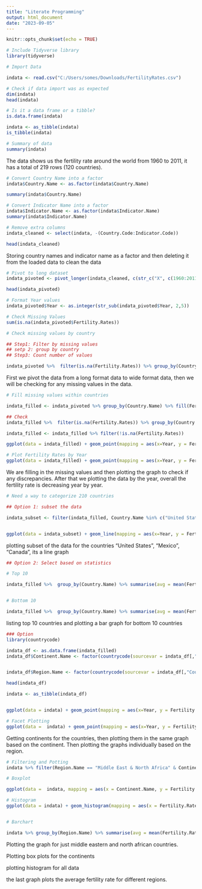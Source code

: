 ```yaml
---
title: "Literate Programming"
output: html_document
date: "2023-09-05"
---
```


```r
knitr::opts_chunk$set(echo = TRUE)
```

```r
# Include Tidyverse library
library(tidyverse)

# Import Data

indata <- read.csv("C:/Users/somes/Downloads/FertilityRates.csv")

# Check if data import was as expected
dim(indata)
head(indata)

# Is it a data frame or a tibble?
is.data.frame(indata)

indata <- as_tibble(indata)
is_tibble(indata)

# Summary of data
summary(indata)
```

The data shows us the fertility rate around the world from 1960 to 2011, it has a total of 219 rows (120 countries).

```r
# Convert Country Name into a factor
indata$Country.Name <- as.factor(indata$Country.Name)

summary(indata$Country.Name)

# Convert Indicator Name into a factor
indata$Indicator.Name <- as.factor(indata$Indicator.Name)
summary(indata$Indicator.Name)

# Remove extra columns
indata_cleaned <- select(indata, -(Country.Code:Indicator.Code))

head(indata_cleaned)
```

Storing country names and indicator name as a factor and then deleting it from the loaded data to clean the data

```r

# Pivot to long dataset
indata_pivoted <- pivot_longer(indata_cleaned, c(str_c("X", c(1960:2011))), names_to = "Year", values_to="Fertility.Rates")

head(indata_pivoted)

# Format Year values
indata_pivoted$Year <- as.integer(str_sub(indata_pivoted$Year, 2,5))

# Check Missing Values
sum(is.na(indata_pivoted$Fertility.Rates))

# Check missing values by country

## Step1: Filter by missing values
## setp 2: group by country
## Step3: Count number of values

indata_pivoted %>%  filter(is.na(Fertility.Rates)) %>% group_by(Country.Name) %>% summarise(count = n())
```

First we pivot the data from a long format data to wide format data, then we will be checking for any missing values in the data.

```r

# Fill missing values within countries

indata_filled <- indata_pivoted %>% group_by(Country.Name) %>% fill(Fertility.Rates, .direction ="downup") %>% ungroup()

## Check
indata_filled %>%  filter(is.na(Fertility.Rates)) %>% group_by(Country.Name) %>% summarise(count = n())

indata_filled <- indata_filled %>% filter(!is.na(Fertility.Rates))

ggplot(data = indata_filled) + geom_point(mapping = aes(x=Year, y = Fertility.Rates))

# Plot Fertility Rates by Year
ggplot(data = indata_filled) + geom_point(mapping = aes(x=Year, y = Fertility.Rates), position = "jitter", alpha = 0.1) + geom_smooth(mapping = aes(x=Year, y = Fertility.Rates)) + labs(x = "Year", y = "Fertility Rates", title = "Fertility Rates over the years", subtitle = "Global fertility rates have decreased since 1960")
```

We are filling in the missing values and then plotting the graph to check if any discrepancies.
After that we plotting the data by the year, overall the fertility rate is decreasing year by year.

```r
# Need a way to categorize 210 countries

## Option 1: subset the data

indata_subset <- filter(indata_filled, Country.Name %in% c("United States", "Mexico", "Canada"))


ggplot(data = indata_subset) + geom_line(mapping = aes(x=Year, y = Fertility.Rates, color = Country.Name), alpha = 0.5) + labs(x = "Year", y = "Fertility Rates", title = "Fertility Rates over the years", subtitle = "Global fertility rates have decreased since 1960")
```

plotting subset of the data for the countries "United States", "Mexico", "Canada", its a line graph

```r

## Option 2: Select based on statistics

# Top 10

indata_filled %>%  group_by(Country.Name) %>% summarise(avg = mean(Fertility.Rates)) %>% arrange(desc(avg)) %>% print(n = 10)


# Bottom 10

indata_filled %>%  group_by(Country.Name) %>% summarise(avg = mean(Fertility.Rates)) %>% arrange(desc(avg)) %>% top_n(10) %>% ggplot() + geom_bar(mapping = aes(x = Country.Name, y = avg), stat = "identity") +coord_flip()
```

listing top 10 countries and plotting a bar graph for bottom 10 countries

```r

### Option
library(countrycode)

indata_df <- as.data.frame(indata_filled)
indata_df$Continent.Name <- factor(countrycode(sourcevar = indata_df[,"Country.Name"], origin = "country.name", destination = "continent"))


indata_df$Region.Name <- factor(countrycode(sourcevar = indata_df[,"Country.Name"], origin = "country.name", destination = "region"))

head(indata_df)

indata <- as_tibble(indata_df)


ggplot(data = indata) + geom_point(mapping = aes(x=Year, y = Fertility.Rates, color = Continent.Name), position = "jitter", alpha = 0.6) + labs(x = "Year", y = "Fertility Rates", title = "Fertility Rates over the years", subtitle = "Global fertility rates have decreased since 1960")

# Facet Plotting
ggplot(data =  indata) + geom_point(mapping = aes(x=Year, y = Fertility.Rates, color = Country.Name), position = "jitter", alpha = 0.2, show.legend = FALSE) + facet_wrap(~ Region.Name)

```

Getting continents for the countries, then plotting them in the same graph based on the continent. Then plotting the graphs individually based on the region.

```r

# Filtering and Potting
indata %>% filter(Region.Name == "Middle East & North Africa" & Continent.Name == "Asia") %>% ggplot() + geom_line(mapping = aes(x =Year, y = Fertility.Rates, color =  Country.Name), size = 1, linetype = 2)

# Boxplot

ggplot(data =  indata, mapping = aes(x = Continent.Name, y = Fertility.Rates)) + geom_boxplot() + coord_flip()

# Histogram
ggplot(data = indata) + geom_histogram(mapping = aes(x = Fertility.Rates), binwidth = 0.5)


# Barchart

indata %>% group_by(Region.Name) %>% summarise(avg = mean(Fertility.Rates)) %>% ggplot(mapping = aes(x = reorder(Region.Name, -avg), y = avg, fill=Region.Name)) + geom_bar(stat = "identity") + coord_flip()
```

Plotting the graph for just middle eastern and north african countries.

Plotting box plots for the continents

plotting histogram for all data

the last graph plots the average fertility rate for different regions.
